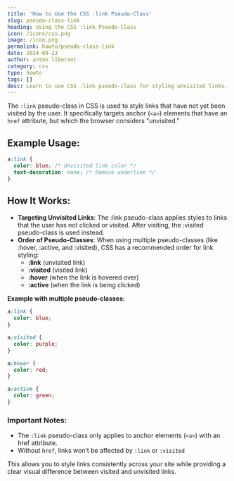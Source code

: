 ```yaml
---
title: 'How to Use the CSS :link Pseudo-Class'
slug: pseudo-class-link
heading: Using the CSS :link Pseudo-Class
icon: /icons/css.png
image: /icon.png
permalink: howto/pseudo-class-link
date: 2024-09-23
author: anton liberant
category: css
type: howto
tags: []
desc: Learn to use CSS :link pseudo-class for styling unvisited links. Discover best practices to improve website design and user experience with targeted link styling.
---
```


The `:link` pseudo-class in CSS is used to style links that have not yet been visited by the user.
It specifically targets anchor (`<a>`) elements that have an `href` attribute, but which the browser
considers "unvisited."

## Example Usage:

```css
a:link {
  color: blue; /* Unvisited link color */
  text-decoration: none; /* Remove underline */
}
```

## How It Works:

- **Targeting Unvisited Links**: The :link pseudo-class applies styles to links that the user has
  not clicked or visited. After visiting, the :visited pseudo-class is used instead.
- **Order of Pseudo-Classes**: When using multiple pseudo-classes (like :hover, :active, and
  :visited), CSS has a recommended order for link styling:
  - **:link** (unvisited link)
  - **:visited** (visited link)
  - **:hover** (when the link is hovered over)
  - **:active** (when the link is being clicked)

**Example with multiple pseudo-classes:**

```css
a:link {
  color: blue;
}

a:visited {
  color: purple;
}

a:hover {
  color: red;
}

a:active {
  color: green;
}
```

### Important Notes:

- The `:link` pseudo-class only applies to anchor elements (`<a>`) with an href attribute.
- Without `href`, links won’t be affected by `:link` or `:visited`

This allows you to style links consistently across your site while providing a clear visual
difference between visited and unvisited links.
